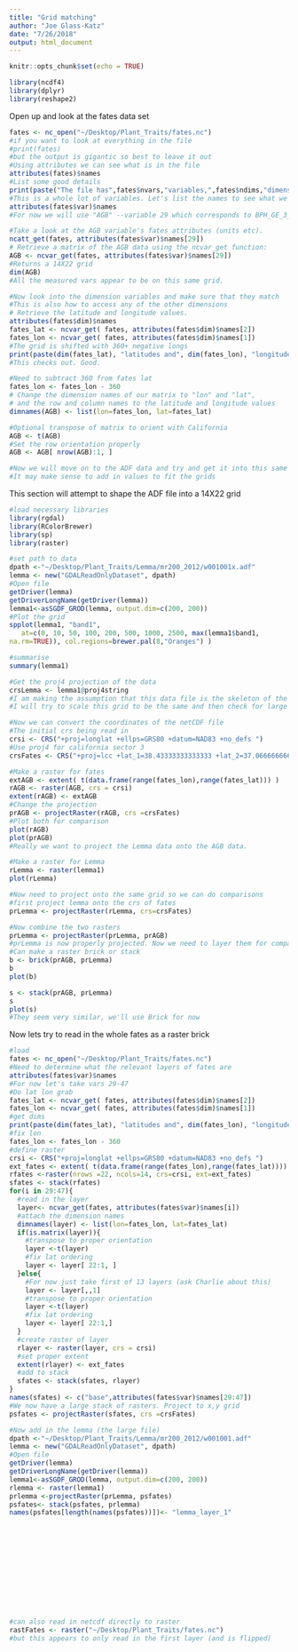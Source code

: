 ```yaml
---
title: "Grid matching"
author: "Joe Glass-Katz"
date: "7/26/2018"
output: html_document
---
```


```r
knitr::opts_chunk$set(echo = TRUE)
```

```r
library(ncdf4)
library(dplyr)
library(reshape2)
```

Open up and look at the fates data set

```r
fates <- nc_open("~/Desktop/Plant_Traits/fates.nc")
#if you want to look at everything in the file
#print(fates)
#but the output is gigantic so best to leave it out
#Using attributes we can see what is in the file
attributes(fates)$names
#List some good details
print(paste("The file has",fates$nvars,"variables,",fates$ndims,"dimensions and",fates$natts,"NetCDF attributes"))
#This is a whole lot of variables. Let's list the names to see what we are interested in. 
attributes(fates$var)$names
#For now we will use "AGB" --variable 29 which corresponds to BPH_GE_3_CRM in Lemma

#Take a look at the AGB variable's fates attributes (units etc).
ncatt_get(fates, attributes(fates$var)$names[29])
# Retrieve a matrix of the AGB data using the ncvar_get function:
AGB <- ncvar_get(fates, attributes(fates$var)$names[29])
#Returns a 14X22 grid 
dim(AGB)
#All the measured vars appear to be on this same grid.

#Now look into the dimension variables and make sure that they match 
#This is also how to access any of the other dimensions
# Retrieve the latitude and longitude values.
attributes(fates$dim)$names
fates_lat <- ncvar_get( fates, attributes(fates$dim)$names[2])
fates_lon <- ncvar_get( fates, attributes(fates$dim)$names[1])
#The grid is shifted with 360+ negative longs
print(paste(dim(fates_lat), "latitudes and", dim(fates_lon), "longitudes"))
#This checks out. Good.

#Need to subtract 360 from fates lat 
fates_lon <- fates_lon - 360
# Change the dimension names of our matrix to "lon" and "lat", 
# and the row and column names to the latitude and longitude values
dimnames(AGB) <- list(lon=fates_lon, lat=fates_lat)

#Optional transpose of matrix to orient with California
AGB <- t(AGB)
#Set the row orientation properly
AGB <- AGB[ nrow(AGB):1, ]

#Now we will move on to the ADF data and try and get it into this same format.
#It may make sense to add in values to fit the grids
```

This section will attempt to shape the ADF file into a 14X22 grid

```r
#load necessary libraries
library(rgdal)
library(RColorBrewer)
library(sp)
library(raster)
```
```r
#set path to data
dpath <-"~/Desktop/Plant_Traits/Lemma/mr200_2012/w001001x.adf"
lemma <- new("GDALReadOnlyDataset", dpath)
#Open file
getDriver(lemma)
getDriverLongName(getDriver(lemma))
lemma1<-asSGDF_GROD(lemma, output.dim=c(200, 200))
#Plot the grid
spplot(lemma1, "band1", 
   at=c(0, 10, 50, 100, 200, 500, 1000, 2500, max(lemma1$band1,
na.rm=TRUE)), col.regions=brewer.pal(8,"Oranges") )

#summarise
summary(lemma1)

#Get the proj4 projection of the data
crsLemma <- lemma1@proj4string
#I am making the assumption that this data file is the skeleton of the larger file. 
#I will try to scale this grid to be the same and then check for large file. 

#Now we can convert the coordinates of the netCDF file
#The initial crs being read in
crsi <- CRS("+proj=longlat +ellps=GRS80 +datum=NAD83 +no_defs ")
#Use proj4 for california sector 3
crsFates <- CRS("+proj=lcc +lat_1=38.43333333333333 +lat_2=37.06666666666667 +lat_0=36.5 +lon_0=-120.5 +x_0=2000000 +y_0=500000 +ellps=GRS80 +units=m +no_defs")

#Make a raster for fates
extAGB <- extent( t(data.frame(range(fates_lon),range(fates_lat))) )
rAGB <- raster(AGB, crs = crsi)
extent(rAGB) <- extAGB
#Change the projection
prAGB <- projectRaster(rAGB, crs =crsFates)
#Plot both for comparison
plot(rAGB)
plot(prAGB)
#Really we want to project the Lemma data onto the AGB data. 

#Make a raster for Lemma
rLemma <- raster(lemma1)
plot(rLemma)

#Now need to project onto the same grid so we can do comparisons
#first project lemma onto the crs of fates
prLemma <- projectRaster(rLemma, crs=crsFates)

#Now combine the two rasters
prLemma <- projectRaster(prLemma, prAGB)
#prLemma is now properly projected. Now we need to layer them for comparison
#Can make a raster brick or stack
b <- brick(prAGB, prLemma)
b
plot(b)

s <- stack(prAGB, prLemma)
s
plot(s)
#They seem very similar, we'll use Brick for now
```

Now lets try to read in the whole fates as a raster brick

```r
#load
fates <- nc_open("~/Desktop/Plant_Traits/fates.nc")
#Need to determine what the relevant layers of fates are
attributes(fates$var)$names
#For now let's take vars 29-47 
#Do lat lon grab
fates_lat <- ncvar_get( fates, attributes(fates$dim)$names[2])
fates_lon <- ncvar_get( fates, attributes(fates$dim)$names[1])
#get dims
print(paste(dim(fates_lat), "latitudes and", dim(fates_lon), "longitudes"))
#fix lon
fates_lon <- fates_lon - 360
#define raster
crsi <- CRS("+proj=longlat +ellps=GRS80 +datum=NAD83 +no_defs ")
ext_fates <- extent( t(data.frame(range(fates_lon),range(fates_lat))))
rfates <-raster(nrows =22, ncols=14, crs=crsi, ext=ext_fates)
sfates <- stack(rfates)
for(i in 29:47){
  #read in the layer
  layer<- ncvar_get(fates, attributes(fates$var)$names[i])
  #attach the dimension names
  dimnames(layer) <- list(lon=fates_lon, lat=fates_lat)
  if(is.matrix(layer)){
    #transpose to proper orientation
    layer <-t(layer)
    #fix lat ordering
    layer <- layer[ 22:1, ]
  }else{
    #For now just take first of 13 layers (ask Charlie about this)
    layer <- layer[,,1]
    #transpose to proper orientation
    layer <-t(layer)
    #fix lat ordering
    layer <- layer[ 22:1,] 
  }
  #create raster of layer
  rlayer <- raster(layer, crs = crsi)
  #set proper extent
  extent(rlayer) <- ext_fates
  #add to stack
  sfates <- stack(sfates, rlayer)
}
names(sfates) <- c("base",attributes(fates$var)$names[29:47])
#We now have a large stack of rasters. Project to x,y grid
psfates <- projectRaster(sfates, crs =crsFates)

#Now add in the lemma (the large file)
dpath <-"~/Desktop/Plant_Traits/Lemma/mr200_2012/w001001.adf"
lemma <- new("GDALReadOnlyDataset", dpath)
#Open file
getDriver(lemma)
getDriverLongName(getDriver(lemma))
lemma1<-asSGDF_GROD(lemma, output.dim=c(200, 200))
rlemma <- raster(lemma1)
prlemma <-projectRaster(prLemma, psfates)
psfates<- stack(psfates, prlemma)
names(psfates[length(names(psfates))])<- "lemma_layer_1"













#can also read in netcdf directly to raster
rastFates <- raster("~/Desktop/Plant_Traits/fates.nc")
#but this appears to only read in the first layer (and is flipped)







```









